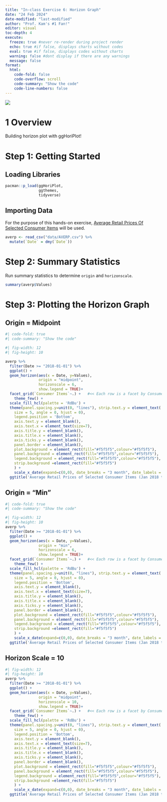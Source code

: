 ```yaml
---
title: "In-class Exercise 6: Horizon Graph"
date: "24 Feb 2024"
date-modified: "last-modified"
author: "Prof. Kam's #1 Fan!" 
editor: visual
toc-depth: 4
execute:
  freeze: true #never re-render during project render
  echo: true #if false, displays charts without codes
  eval: true #if false, displays codes without charts
  warning: false #dont display if there are any warnings
  message: false
format: 
  html:
    code-fold: false
    code-overflow: scroll
    code-summary: "Show the code"
    code-line-numbers: false
---
```


![](images/horiplot.PNG){fig-align="center"}

# 1 Overview

Building horizon plot with ggHoriPlot!

# Step 1: Getting Started

::: panel-tabset
## Loading Libraries

```r
pacman::p_load(ggHoriPlot, 
               ggthemes,
               tidyverse)
```

## Importing Data

For the purpose of this hands-on exercise, [Average Retail Prices Of Selected Consumer Items](https://tablebuilder.singstat.gov.sg/table/TS/M212891) will be used.

```r
averp <- read_csv("data/AVERP.csv") %>%
  mutate(`Date` = dmy(`Date`))
```
:::

# Step 2: Summary Statistics

Run summary statistics to determine `origin` and `horizonscale`.

```r
summary(averp$Values)
```

# Step 3: Plotting the Horizon Graph

::: panel-tabset
## Origin = Midpoint

```r
#| code-fold: true
#| code-summary: "Show the code"

#| fig-width: 12
#| fig-height: 10

averp %>% 
  filter(Date >= "2018-01-01") %>%
  ggplot() +
  geom_horizon(aes(x = Date, y=Values), 
               origin = "midpoint", 
               horizonscale = 6,
               show.legend = TRUE)+
  facet_grid(`Consumer Items`~.) +   #<< Each row is a facet by Consumer Item
    theme_few() +
  scale_fill_hcl(palette = 'RdBu') +
  theme(panel.spacing.y=unit(0, "lines"), strip.text.y = element_text(
    size = 5, angle = 0, hjust = 0),
    legend.position = 'Bottom',
    axis.text.y = element_blank(),
    axis.text.x = element_text(size=7),
    axis.title.y = element_blank(),
    axis.title.x = element_blank(),
    axis.ticks.y = element_blank(),
    panel.border = element_blank(),
    plot.background = element_rect(fill="#f5f5f5",colour="#f5f5f5"),
    panel.background = element_rect(fill="#f5f5f5",colour="#f5f5f5"),
    legend.background = element_rect(fill="#f5f5f5",colour="#f5f5f5"),
    strip.background =element_rect(fill="#f5f5f5")
    ) +
    scale_x_date(expand=c(0,0), date_breaks = "3 month", date_labels = "%b%y") +
  ggtitle('Average Retail Prices of Selected Consumer Items (Jan 2018 to Dec 2022)')
```

## Origin = "Min"

```r
#| code-fold: true
#| code-summary: "Show the code"

#| fig-width: 12
#| fig-height: 10
averp %>% 
  filter(Date >= "2018-01-01") %>%
  ggplot() +
  geom_horizon(aes(x = Date, y=Values), 
               origin = "min", 
               horizonscale = 6,
               show.legend = TRUE)+
  facet_grid(`Consumer Items`~.) +   #<< Each row is a facet by Consumer Item
    theme_few() +
  scale_fill_hcl(palette = 'RdBu') +
  theme(panel.spacing.y=unit(0, "lines"), strip.text.y = element_text(
    size = 5, angle = 0, hjust = 0),
    legend.position = 'Bottom',
    axis.text.y = element_blank(),
    axis.text.x = element_text(size=7),
    axis.title.y = element_blank(),
    axis.title.x = element_blank(),
    axis.ticks.y = element_blank(),
    panel.border = element_blank(),
    plot.background = element_rect(fill="#f5f5f5",colour="#f5f5f5"),
    panel.background = element_rect(fill="#f5f5f5",colour="#f5f5f5"),
    legend.background = element_rect(fill="#f5f5f5",colour="#f5f5f5"),
    strip.background =element_rect(fill="#f5f5f5")
    ) +
    scale_x_date(expand=c(0,0), date_breaks = "3 month", date_labels = "%b%y") +
  ggtitle('Average Retail Prices of Selected Consumer Items (Jan 2018 to Dec 2022)')
```

## Horizon Scale = 10

```r
#| fig-width: 12
#| fig-height: 10
averp %>% 
  filter(Date >= "2018-01-01") %>%
  ggplot() +
  geom_horizon(aes(x = Date, y=Values), 
               origin = "midpoint", 
               horizonscale = 10,
               show.legend = TRUE)+
  facet_grid(`Consumer Items`~.) +   #<< Each row is a facet by Consumer Item
    theme_few() +
  scale_fill_hcl(palette = 'RdBu') +
  theme(panel.spacing.y=unit(0, "lines"), strip.text.y = element_text(
    size = 5, angle = 0, hjust = 0),
    legend.position = 'Bottom',
    axis.text.y = element_blank(),
    axis.text.x = element_text(size=7),
    axis.title.y = element_blank(),
    axis.title.x = element_blank(),
    axis.ticks.y = element_blank(),
    panel.border = element_blank(),
    plot.background = element_rect(fill="#f5f5f5",colour="#f5f5f5"),
    panel.background = element_rect(fill="#f5f5f5",colour="#f5f5f5"),
    legend.background = element_rect(fill="#f5f5f5",colour="#f5f5f5"),
    strip.background =element_rect(fill="#f5f5f5")
    ) +
    scale_x_date(expand=c(0,0), date_breaks = "3 month", date_labels = "%b%y") +
  ggtitle('Average Retail Prices of Selected Consumer Items (Jan 2018 to Dec 2022)')
```
:::
